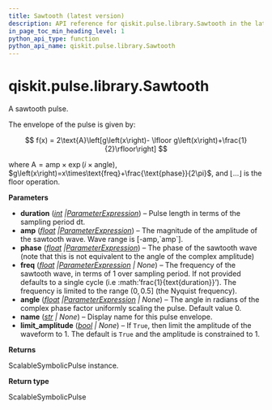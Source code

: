 ```yaml
---
title: Sawtooth (latest version)
description: API reference for qiskit.pulse.library.Sawtooth in the latest version of qiskit
in_page_toc_min_heading_level: 1
python_api_type: function
python_api_name: qiskit.pulse.library.Sawtooth
---
```


<span id="qiskit-pulse-library-sawtooth" />

# qiskit.pulse.library.Sawtooth

<Function id="qiskit.pulse.library.Sawtooth" isDedicatedPage={true} github="https://github.com/Qiskit/qiskit/tree/stable/1.2/qiskit/pulse/library/symbolic_pulses.py#L1617-L1682" signature="qiskit.pulse.library.Sawtooth(duration, amp, phase, freq=None, angle=0.0, name=None, limit_amplitude=None)">
  A sawtooth pulse.

  The envelope of the pulse is given by:

$$
f(x) = 2\text{A}\left[g\left(x\right)-
\lfloor g\left(x\right)+\frac{1}{2}\rfloor\right]
$$

  where $\text{A} = \text{amp} \times\exp\left(i\times\text{angle}\right)$, $g\left(x\right)=x\times\text{freq}+\frac{\text{phase}}{2\pi}$, and $\lfloor ...\rfloor$ is the floor operation.

  **Parameters**

  *   **duration** ([*int*](https://docs.python.org/3/library/functions.html#int "(in Python v3.13)")  *|*[*ParameterExpression*](qiskit.circuit.ParameterExpression "qiskit.circuit.ParameterExpression")) – Pulse length in terms of the sampling period dt.
  *   **amp** ([*float*](https://docs.python.org/3/library/functions.html#float "(in Python v3.13)")  *|*[*ParameterExpression*](qiskit.circuit.ParameterExpression "qiskit.circuit.ParameterExpression")) – The magnitude of the amplitude of the sawtooth wave. Wave range is \[-amp,\`amp\`].
  *   **phase** ([*float*](https://docs.python.org/3/library/functions.html#float "(in Python v3.13)")  *|*[*ParameterExpression*](qiskit.circuit.ParameterExpression "qiskit.circuit.ParameterExpression")) – The phase of the sawtooth wave (note that this is not equivalent to the angle of the complex amplitude)
  *   **freq** ([*float*](https://docs.python.org/3/library/functions.html#float "(in Python v3.13)")  *|*[*ParameterExpression*](qiskit.circuit.ParameterExpression "qiskit.circuit.ParameterExpression") *| None*) – The frequency of the sawtooth wave, in terms of 1 over sampling period. If not provided defaults to a single cycle (i.e :math:’frac\{1}\{text\{duration}}’). The frequency is limited to the range $\left(0,0.5\right]$ (the Nyquist frequency).
  *   **angle** ([*float*](https://docs.python.org/3/library/functions.html#float "(in Python v3.13)")  *|*[*ParameterExpression*](qiskit.circuit.ParameterExpression "qiskit.circuit.ParameterExpression") *| None*) – The angle in radians of the complex phase factor uniformly scaling the pulse. Default value 0.
  *   **name** ([*str*](https://docs.python.org/3/library/stdtypes.html#str "(in Python v3.13)") *| None*) – Display name for this pulse envelope.
  *   **limit\_amplitude** ([*bool*](https://docs.python.org/3/library/functions.html#bool "(in Python v3.13)") *| None*) – If `True`, then limit the amplitude of the waveform to 1. The default is `True` and the amplitude is constrained to 1.

  **Returns**

  ScalableSymbolicPulse instance.

  **Return type**

  ScalableSymbolicPulse
</Function>

